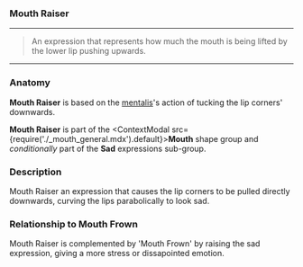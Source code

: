 
### Mouth Raiser

***

> An expression that represents how much the 
> mouth is being lifted by the lower lip pushing upwards.

***

### Anatomy

**Mouth Raiser** is based on the 
[mentalis](https://en.wikipedia.org/wiki/Mentalis)'s 
action of tucking the lip corners' downwards.

**Mouth Raiser** is part of 
the <ContextModal src={require('./_mouth_general.mdx').default}><b>Mouth</b></ContextModal> 
shape group and *conditionally* part of the **Sad** expressions sub-group.

### Description

Mouth Raiser an expression that causes the lip corners to be 
pulled directly downwards, curving the lips parabolically to 
look sad.

### Relationship to Mouth Frown

Mouth Raiser is complemented by 'Mouth Frown' 
by raising the sad expression, 
giving a more stress or dissapointed emotion.